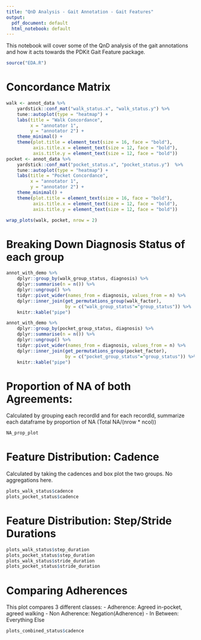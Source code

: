```yaml
---
title: "QnD Analysis - Gait Annotation - Gait Features"
output:
  pdf_document: default
  html_notebook: default
---
```


This notebook will cover some of the QnD analysis of the gait annotations and how it acts towards the PDKit Gait Feature package.

```r
source("EDA.R")
```

# Concordance Matrix
```r
walk <- annot_data %>%
    yardstick::conf_mat("walk_status.x", "walk_status.y") %>% 
    tune::autoplot(type = "heatmap") + 
    labs(title = "Walk Concordance",
         x = "annotator 1",
         y = "annotator 2") +
    theme_minimal() + 
    theme(plot.title = element_text(size = 16, face = "bold"),
          axis.title.x = element_text(size = 12, face = "bold"),
          axis.title.y = element_text(size = 12, face = "bold"))
pocket <- annot_data %>%
    yardstick::conf_mat("pocket_status.x", "pocket_status.y")  %>% 
    tune::autoplot(type = "heatmap") + 
    labs(title = "Pocket Concordance",
         x = "annotator 1",
         y = "annotator 2") +
    theme_minimal() + 
    theme(plot.title = element_text(size = 16, face = "bold"),
          axis.title.x = element_text(size = 12, face = "bold"),
          axis.title.y = element_text(size = 12, face = "bold"))

wrap_plots(walk, pocket, nrow = 2)
```

# Breaking Down Diagnosis Status of each group
```r
annot_with_demo %>% 
    dplyr::group_by(walk_group_status, diagnosis) %>% 
    dplyr::summarise(n = n()) %>% 
    dplyr::ungroup() %>%
    tidyr::pivot_wider(names_from = diagnosis, values_from = n) %>% 
    dplyr::inner_join(get_permutations_group(walk_factor), 
                      by = c("walk_group_status"="group_status")) %>%
    knitr::kable("pipe")

annot_with_demo %>% 
    dplyr::group_by(pocket_group_status, diagnosis) %>% 
    dplyr::summarise(n = n()) %>% 
    dplyr::ungroup() %>%
    tidyr::pivot_wider(names_from = diagnosis, values_from = n) %>% 
    dplyr::inner_join(get_permutations_group(pocket_factor), 
                      by = c("pocket_group_status"="group_status")) %>%
    knitr::kable("pipe")

```


# Proportion of NA of both Agreements:
Calculated by grouping each recordId and for each recordId, summarize each dataframe by proportion of NA (Total NA/(nrow * ncol))
```r
NA_prop_plot
```

# Feature Distribution: Cadence
Calculated by taking the cadences and box plot the two groups. No aggregations here. 
```r
plots_walk_status$cadence
plots_pocket_status$cadence
```

# Feature Distribution: Step/Stride Durations
```r
plots_walk_status$step_duration
plots_pocket_status$step_duration
plots_walk_status$stride_duration
plots_pocket_status$stride_duration
```

# Comparing Adherences
This plot compares 3 different classes:
    - Adherence: Agreed in-pocket, agreed walking
    - Non Adherence: Negation(Adherence)
    - In Between: Everything Else
```r
plots_combined_status$cadence
```


